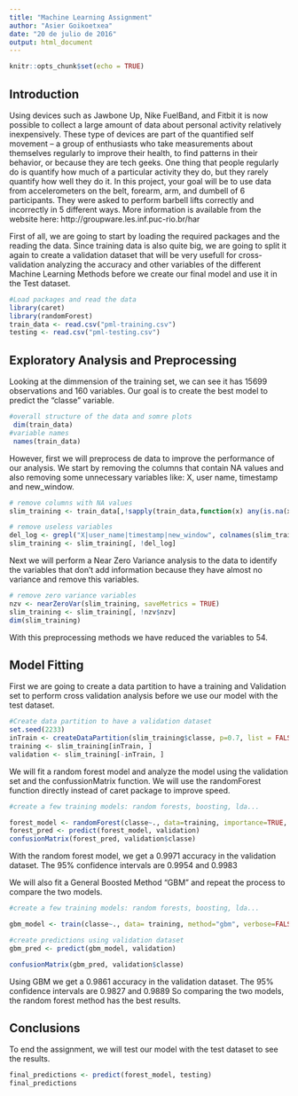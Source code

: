 ```yaml
---
title: "Machine Learning Assignment"
author: "Asier Goikoetxea"
date: "20 de julio de 2016"
output: html_document
---
```


```r
knitr::opts_chunk$set(echo = TRUE)
```

## Introduction
Using devices such as Jawbone Up, Nike FuelBand, and Fitbit it is now possible to collect a large amount of data about personal activity relatively inexpensively. These type of devices are part of the quantified self movement – a group of enthusiasts who take measurements about themselves regularly to improve their health, to find patterns in their behavior, or because they are tech geeks. One thing that people regularly do is quantify how much of a particular activity they do, but they rarely quantify how well they do it. In this project, your goal will be to use data from accelerometers on the belt, forearm, arm, and dumbell of 6 participants. They were asked to perform barbell lifts correctly and incorrectly in 5 different ways. More information is available from the website here: http://groupware.les.inf.puc-rio.br/har

First of all, we are going to start by loading the required packages and the reading the data.
Since training data is also quite big, we are going to split it again to create a validation dataset that will be very usefull for cross-validation analyzing the accuracy and other variables of the different Machine Learning Methods before we create our final model and use it in the Test dataset.

```r
#Load packages and read the data
library(caret)
library(randomForest)
train_data <- read.csv("pml-training.csv")
testing <- read.csv("pml-testing.csv")
```

## Exploratory Analysis and Preprocessing

Looking at the dimmension of the training set, we can see it has 15699 observations and 160 variables. Our goal is to create the best model to predict the "classe" variable.

```r
#overall structure of the data and somre plots
 dim(train_data)
#variable names
 names(train_data)
```

However, first we will preprocess de data to improve the performance of our analysis. 
We start by removing the columns that contain NA values and also removing some unnecessary variables like: X, user name, timestamp and new_window.

```r
# remove columns with NA values
slim_training <- train_data[,!sapply(train_data,function(x) any(is.na(x)))]

# remove useless variables
del_log <- grepl("X|user_name|timestamp|new_window", colnames(slim_training))
slim_training <- slim_training[, !del_log]
```

Next we will perform a Near Zero Variance analysis to the data to identify the variables that don't add information because they have almost no variance and remove this variables.

```r
# remove zero variance variables
nzv <- nearZeroVar(slim_training, saveMetrics = TRUE)
slim_training <- slim_training[, !nzv$nzv]
dim(slim_training)
```

With this preprocessing methods we have reduced the variables to 54.

## Model Fitting

First we are going to create a data partition to have a training and Validation set to perform cross validation analysis before we use our model with the test dataset.

```r
#Create data partition to have a validation dataset
set.seed(2233)
inTrain <- createDataPartition(slim_training$classe, p=0.7, list = FALSE)
training <- slim_training[inTrain, ]
validation <- slim_training[-inTrain, ]
```

We will fit a random forest model and analyze the model using the validation set and the confussionMatrix function. We will use the randomForest function directly instead of caret package to improve speed.

```r
#create a few training models: random forests, boosting, lda...

forest_model <- randomForest(classe~., data=training, importance=TRUE, ntree=100)
forest_pred <- predict(forest_model, validation)
confusionMatrix(forest_pred, validation$classe)
```

With the random forest model, we get a 0.9971 accuracy in the validation dataset. The 95% confidence intervals are 0.9954 and 0.9983

We will also fit a General Boosted Method "GBM" and repeat the process to compare the two models.

```r
#create a few training models: random forests, boosting, lda...

gbm_model <- train(classe~., data= training, method="gbm", verbose=FALSE)

#create predictions using validation dataset
gbm_pred <- predict(gbm_model, validation)

```

```r
confusionMatrix(gbm_pred, validation$classe)
```

Using GBM we get a 0.9861 accuracy in the validation dataset. The 95% confidence intervals are 0.9827 and 0.9889
So comparing the two models, the random forest method has the best results.

## Conclusions

To end the assignment, we will test our model with the test dataset to see the results.

```r
final_predictions <- predict(forest_model, testing)
final_predictions
```

